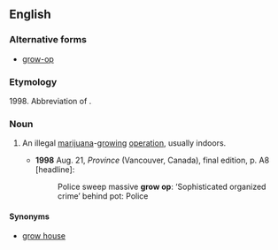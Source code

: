 ==English==

===Alternative forms===
* [[grow-op]]

===Etymology===
1998. Abbreviation of {{term|grow operation}}.

===Noun===
{{en-noun|head=[[grow]] [[op]]}}

# {{context|Canada|lang=en}} An illegal [[marijuana]]-[[grow]]ing [[operation]], usually indoors.
#* '''1998''' Aug. 21, ''Province'' (Vancouver, Canada), final edition, p. A8 [headline]:
#*: Police sweep massive '''grow op''': ‘Sophisticated organized crime’ behind pot: Police

====Synonyms====
* [[grow house]]